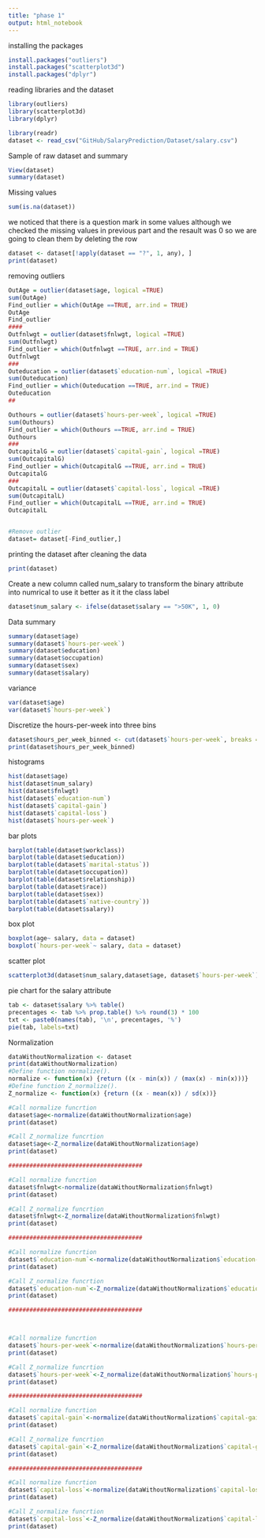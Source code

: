 ```yaml
---
title: "phase 1"
output: html_notebook
---
```


installing the packages
```r
install.packages("outliers")
install.packages("scatterplot3d") 
install.packages("dplyr")

```
reading libraries and the dataset
```r
library(outliers)
library(scatterplot3d)
library(dplyr)

library(readr)
dataset <- read_csv("GitHub/SalaryPrediction/Dataset/salary.csv")
```
Sample of raw dataset and summary 
```r
View(dataset)
summary(dataset)
```
 Missing values
```r
sum(is.na(dataset))
```
 we noticed that there is a question mark in some values although we checked the missing values in previous part and the resault was 0 so we are going to clean them by deleting the row
```r
dataset <- dataset[!apply(dataset == "?", 1, any), ]
print(dataset)
```
removing outliers
```r
OutAge = outlier(dataset$age, logical =TRUE)
sum(OutAge)
Find_outlier = which(OutAge ==TRUE, arr.ind = TRUE)
OutAge
Find_outlier
####
Outfnlwgt = outlier(dataset$fnlwgt, logical =TRUE)
sum(Outfnlwgt)
Find_outlier = which(Outfnlwgt ==TRUE, arr.ind = TRUE)
Outfnlwgt
###
Outeducation = outlier(dataset$`education-num`, logical =TRUE)
sum(Outeducation)
Find_outlier = which(Outeducation ==TRUE, arr.ind = TRUE)
Outeducation
##

Outhours = outlier(dataset$`hours-per-week`, logical =TRUE)
sum(Outhours)
Find_outlier = which(Outhours ==TRUE, arr.ind = TRUE)
Outhours
###
OutcapitalG = outlier(dataset$`capital-gain`, logical =TRUE)
sum(OutcapitalG)
Find_outlier = which(OutcapitalG ==TRUE, arr.ind = TRUE)
OutcapitalG
###
OutcapitalL = outlier(dataset$`capital-loss`, logical =TRUE)
sum(OutcapitalL)
Find_outlier = which(OutcapitalL ==TRUE, arr.ind = TRUE)
OutcapitalL


#Remove outlier
dataset= dataset[-Find_outlier,]

```
printing the dataset after cleaning the data
```r
print(dataset)
```

Create a new column called num_salary to transform the binary attribute into numrical to use it better as it it the class label
```r
dataset$num_salary <- ifelse(dataset$salary == ">50K", 1, 0)

```
Data summary
```r
summary(dataset$age)
summary(dataset$`hours-per-week`)
summary(dataset$education)
summary(dataset$occupation)
summary(dataset$sex)
summary(dataset$salary)
```
variance 
```r
var(dataset$age)
var(dataset$`hours-per-week`)
```
Discretize the hours-per-week into three bins
```r
dataset$hours_per_week_binned <- cut(dataset$`hours-per-week`, breaks = c(0, 30, 40, Inf), labels = c("Low", "Medium", "High"))
print(dataset$hours_per_week_binned)
```
histograms
```r
hist(dataset$age)
hist(dataset$num_salary)
hist(dataset$fnlwgt)
hist(dataset$`education-num`)
hist(dataset$`capital-gain`)
hist(dataset$`capital-loss`)
hist(dataset$`hours-per-week`)
```

bar plots 
```r
barplot(table(dataset$workclass))
barplot(table(dataset$education))
barplot(table(dataset$`marital-status`))
barplot(table(dataset$occupation))
barplot(table(dataset$relationship))
barplot(table(dataset$race))
barplot(table(dataset$sex))
barplot(table(dataset$`native-country`))
barplot(table(dataset$salary))
```

 box plot
```r
boxplot(age~ salary, data = dataset)
boxplot(`hours-per-week`~ salary, data = dataset)
```

scatter plot
```r
scatterplot3d(dataset$num_salary,dataset$age, dataset$`hours-per-week`)
```

pie chart for the salary attribute
```r
tab <- dataset$salary %>% table()
precentages <- tab %>% prop.table() %>% round(3) * 100 
txt <- paste0(names(tab), '\n', precentages, '%') 
pie(tab, labels=txt)
```

Normalization
```r
dataWithoutNormalization <- dataset
print(dataWithoutNormalization)
#Define function normalize().
normalize <- function(x) {return ((x - min(x)) / (max(x) - min(x)))}
#Define function Z_normalize().
Z_normalize <- function(x) {return ((x - mean(x)) / sd(x))}

#Call normalize funcrtion 
dataset$age<-normalize(dataWithoutNormalization$age)
print(dataset)

#Call Z_normalize funcrtion 
dataset$age<-Z_normalize(dataWithoutNormalization$age)
print(dataset)

######################################

#Call normalize funcrtion 
dataset$fnlwgt<-normalize(dataWithoutNormalization$fnlwgt)
print(dataset)

#Call Z_normalize funcrtion 
dataset$fnlwgt<-Z_normalize(dataWithoutNormalization$fnlwgt)
print(dataset)

######################################

#Call normalize funcrtion 
dataset$`education-num`<-normalize(dataWithoutNormalization$`education-num`)
print(dataset)

#Call Z_normalize funcrtion 
dataset$`education-num`<-Z_normalize(dataWithoutNormalization$`education-num`)
print(dataset)

######################################



#Call normalize funcrtion 
dataset$`hours-per-week`<-normalize(dataWithoutNormalization$`hours-per-week`)
print(dataset)

#Call Z_normalize funcrtion 
dataset$`hours-per-week`<-Z_normalize(dataWithoutNormalization$`hours-per-week`)
print(dataset)

######################################

#Call normalize funcrtion 
dataset$`capital-gain`<-normalize(dataWithoutNormalization$`capital-gain`)
print(dataset)

#Call Z_normalize funcrtion 
dataset$`capital-gain`<-Z_normalize(dataWithoutNormalization$`capital-gain`)
print(dataset)

######################################

#Call normalize funcrtion 
dataset$`capital-loss`<-normalize(dataWithoutNormalization$`capital-loss`)
print(dataset)

#Call Z_normalize funcrtion 
dataset$`capital-loss`<-Z_normalize(dataWithoutNormalization$`capital-loss`)
print(dataset)

```

